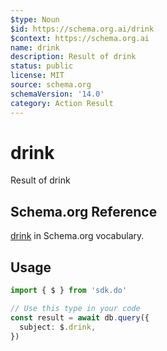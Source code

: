 ```yaml
---
$type: Noun
$id: https://schema.org.ai/drink
$context: https://schema.org.ai
name: drink
description: Result of drink
status: public
license: MIT
source: schema.org
schemaVersion: '14.0'
category: Action Result
---
```


# drink

Result of drink

## Schema.org Reference

[drink](https://schema.org/DrinkAction) in Schema.org vocabulary.

## Usage

```typescript
import { $ } from 'sdk.do'

// Use this type in your code
const result = await db.query({
  subject: $.drink,
})
```
